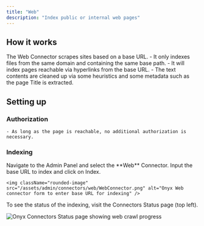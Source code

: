 ```yaml
---
title: "Web"
description: "Index public or internal web pages"
---
```


## How it works

The Web Connector scrapes sites based on a base URL.
    - It only indexes files from the same domain and containing the same base path.
    - It will index pages reachable via hyperlinks from the base URL.
    - The text contents are cleaned up via some heuristics and some metadata such as the page Title
      is extracted.

## Setting up

### Authorization

    - As long as the page is reachable, no additional authorization is necessary.

### Indexing

<Steps>
  <Step title="Open Web connector">
    Navigate to the Admin Panel and select the **Web** Connector.
  </Step>

  <Step title="Enter base URL and index">
    Input the base URL to index and click on Index.

    <img className="rounded-image" src="/assets/admin/connectors/web/WebConnector.png" alt="Onyx Web connector form to enter base URL for indexing" />
  </Step>
</Steps>

To see the status of the indexing, visit the Connectors Status page (top left).

<img className="rounded-image" src="/assets/admin/connectors/web/WebConnectorStatus.png" alt="Onyx Connectors Status page showing web crawl progress" />

